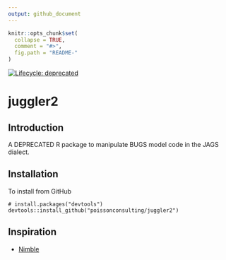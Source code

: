 ```yaml
---
output: github_document
---
```


<!-- README.md is generated from README.Rmd. Please edit that file -->

```r
knitr::opts_chunk$set(
  collapse = TRUE,
  comment = "#>",
  fig.path = "README-"
)
```

[![Lifecycle: deprecated](https://img.shields.io/badge/lifecycle-deprecated-orange.svg)](https://lifecycle.r-lib.org/articles/stages.html#deprecated)

# juggler2

## Introduction

A DEPRECATED R package to manipulate BUGS model code in the JAGS dialect.

## Installation

To install from GitHub
```
# install.packages("devtools")
devtools::install_github("poissonconsulting/juggler2")
```

## Inspiration

- [Nimble](http://r-nimble.org)
